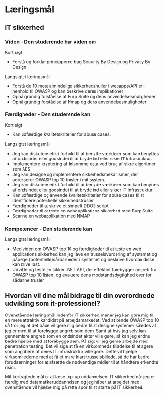 # Læringsmål

## IT sikkerhed

### **Viden \- Den studerende har viden om**

Kort sigt

- Forstå og forklar principperne bag Security By Design og Privacy By Design.

Langsigtet læringsmål

- Forstå de 10 mest almindelige sikkerhedshuller i webapps/API'er i henhold til OWASP og kan beskrive deres implikationer  
- Opnå grundig forståelse af Burp Suite og dens anvendelsesmuligheder  
- Opnå grundig forståelse af Nmap og dens anvendelsesmuligheder


### **Færdigheder \- Den studerende kan**

Kort sigt

- Kan udfærdige kvalitetskriterier for abuse cases.

Langsigtet læringsmål

- Jeg kan diskutere etik i forhold til at benytte værktøjer som kan benyttes af ondsindet eller godsindet til at bryde ind eller sikre IT infrastruktur.  
- Implementere kryptering af følsomme data ved brug af sikre algoritmer som AES  
- Jeg kan designe og implementere sikkerhedsmekanismer, der adresserer OWASP top 10 trusler i mit system.  
- Jeg kan diskutere etik i forhold til at benytte værktøjer som kan benyttes af ondsindet eller godsindet til at bryde ind eller sikrer IT infrastruktur  
- Kan udfærdige og anvende kvalitetskriterier for abuse cases til at identificere potentielle sikkerhedstrusler.  
- Færdigheder til at skrive et simpelt DDOS script  
- Færdigheder til at teste en webapplikations sikkerhed med Burp Suite  
- Scanne en webapplikation med NMAP 

### **Kompetencer \- Den studerende kan**

Langsigtet læringsmål

- Med viden om OWASP top 10 og færdigheder til at teste en web applikations sikkerhed kan jeg lave en trusselsvurdering af systemet og påpege (potentielle)sårbarheder i systemet og beskrive hvordan disse kan blive løst.  
- Udvikle og teste en sikker .NET API, der effektivt forebygger angreb fra OWASP top 10 listen, og evaluere dens modstandsdygtighed over for sådanne trusler

## Hvordan vil dine mål bidrage til din overordnede udvikling som it-professionel?

Ovenstående læringsmål indenfor IT sikkerhed mener jeg kan gøre mig til en mere attraktiv kandidat på arbejdsmarkedet. Ved at kende OWASP top 10 så tror jeg at det både vil gøre mig bedre til at designe systemer således at jeg er med til at forebygge angreb som dem. Samt at hvis jeg selv kan gennemføre angreb som en ondsindet aktør ville gøre, så kan jeg endnu bedre hjælpe med at forebygge dem. På sigt vil jeg gerne arbejde med penetration testing. Det vil sige at få en virksomheds tilladelse til at agere som angribere af deres IT infrastruktur ville gøre. Dette vil hjælpe virksomhederne med at få et mere klart trusselsbillede, så de har bedre forudsætninger for at afsætte de nødvendige midler til at håndtere erkendte risici. 

Mit kortsigtede mål er at læse top-up uddannelsen: IT sikkerhed når jeg er færdig med datamatikeruddannelsen og jeg håber at arbejdet med ovenstående vil hjælpe mig på rette spor til at starte på IT sikkerhed.